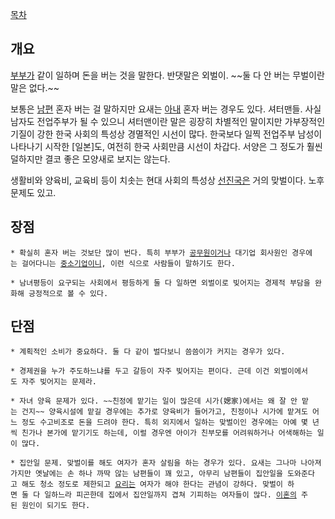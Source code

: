 [[목차]]
== 개요 ==
[[부부]]가 같이 일하며 돈을 버는 것을 말한다. 반댓말은 외벌이. ~~둘 다 안 버는 무벌이란 말은 없다.~~

보통은 [[남편]] 혼자 버는 걸 말하지만 요새는 [[아내]] 혼자 버는 경우도 있다. 셔터맨들. 사실 남자도 전업주부가 될 수 있으니 셔터맨이란 말은 굉장히 차별적인 말이지만 가부장적인 기질이 강한 한국 사회의 특성상 경멸적인 시선이 많다. 한국보다 일찍 전업주부 남성이 나타나기 시작한 [일본]도, 여전히 한국 사회만큼 시선이 차갑다. 서양은 그 정도가 훨씬 덜하지만 결코 좋은 모양새로 보지는 않는다. 

생활비와 양육비, 교육비 등이 치솟는 현대 사회의 특성상 [[선진국]]은 거의 맞벌이다. 노후 문제도 있고.
== 장점 ==
 * 확실히 혼자 버는 것보단 많이 번다. 특히 부부가 [[공무원]]이거나 대기업 회사원인 경우에는 걸어다니는 [[중소기업]]이니, 이런 식으로 사람들이 말하기도 한다.

 * 남녀평등이 요구되는 사회에서 평등하게 둘 다 일하면 외벌이로 빚어지는 경제적 부담을 완화해 긍정적으로 볼 수 있다.
== 단점 ==
 * 계획적인 소비가 중요하다. 둘 다 같이 벌다보니 씀씀이가 커지는 경우가 있다.

 * 경제권을 누가 주도하느냐를 두고 갈등이 자주 빚어지는 편이다. 근데 이건 외벌이에서도 자주 빚어지는 문제라.

 * 자녀 양육 문제가 있다. ~~친정에 맡기는 일이 많은데 시가(媤家)에서는 왜 잘 안 맡는 건지~~ 양육시설에 맡길 경우에는 추가로 양육비가 들어가고, 친정이나 시가에 맡겨도 어느 정도 수고비조로 돈을 드려야 한다. 특히 외지에서 일하는 맞벌이인 경우에는 아예 몇 년씩 친가나 본가에 맡기기도 하는데, 이럴 경우엔 아이가 친부모를 어려워하거나 어색해하는 일이 많다.

 * 집안일 문제. 맞벌이를 해도 여자가 혼자 살림을 하는 경우가 있다. 요새는 그나마 나아져가지만 옛날에는 손 하나 까딱 않는 남편들이 꽤 있고, 아무리 남편들이 집안일을 도와준다고 해도 청소 정도로 제한되고 [[요리]]는 여자가 해야 한다는 관념이 강하다. 맞벌이 하면 둘 다 일하느라 피곤한데 집에서 집안일까지 겹쳐 기피하는 여자들이 많다. [[이혼]]의 주된 원인이 되기도 한다.
